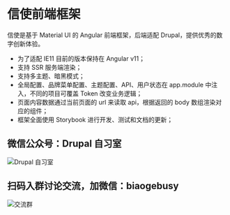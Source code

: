 
<Meta title="介绍" id="welcome" />

# 信使前端框架

信使是基于 Material UI 的 Angular 前端框架，后端适配 Drupal，提供优秀的数字创新体验。

- 为了适配 IE11 目前的版本保持在 Angular v11；
- 支持 SSR 服务端渲染；
- 支持多主题、暗黑模式；
- 全局配置、品牌菜单配置、主题配置、API、用户状态在 app.module 中注入，不同的项目可覆盖 Token 改变业务逻辑；
- 页面内容数据通过当前页面的 url 来读取 api，根据返回的 body 数组渲染对应的组件；
- 框架全面使用 Storybook 进行开发、测试和文档的更新；

## 微信公众号：Drupal 自习室

![Drupal 自习室](/assets/images/qrcode.jpg)

## 扫码入群讨论交流，加微信：biaogebusy

![交流群](/assets/images/qrcode.png)
